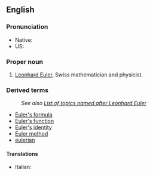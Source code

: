 ==English==

===Pronunciation===
*Native: {{IPA|[ˈɔʏlɐ]}}
*US: {{IPA|/ˈɔɪˌlɚ/}}

===Proper noun===
{{en-proper noun}}

# [[w:Leonhard Euler|Leonhard Euler]], Swiss mathematician and physicist.

===Derived terms===
:''See also [[w:List of topics named after Leonhard Euler|List of topics named after Leonhard Euler]]''
*[[Euler's formula]]
*[[Euler's function]]
*[[Euler's identity]]
*[[Euler method]]
*[[eulerian]]

====Translations====
*Italian: {{t-|it|Eulero|m}}